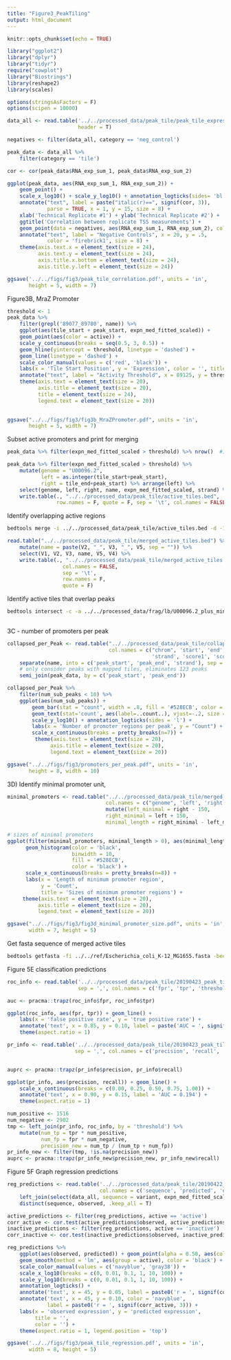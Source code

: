 ```yaml
---
title: "Figure3_PeakTiling"
output: html_document
---
```


```r
knitr::opts_chunk$set(echo = TRUE)

library("ggplot2")
library("dplyr")
library("tidyr")
require("cowplot")
library("Biostrings")
library(reshape2)
library(scales)

options(stringsAsFactors = F)
options(scipen = 10000)

data_all <- read.table('../../processed_data/peak_tile/peak_tile_expression_formatted_std.txt',
                       header = T)

negatives <- filter(data_all, category == 'neg_control')

peak_data <- data_all %>% 
    filter(category == 'tile')

```

```r
cor <- cor(peak_data$RNA_exp_sum_1, peak_data$RNA_exp_sum_2)

ggplot(peak_data, aes(RNA_exp_sum_1, RNA_exp_sum_2)) + 
    geom_point() +
    scale_x_log10() + scale_y_log10() + annotation_logticks(sides= 'bl') +
    annotate("text", label = paste("italic(r)==", signif(cor, 3)),
             parse = TRUE, x = 1, y = 15, size = 8) +
    xlab('Technical Replicate #1') + ylab('Technical Replicate #2') +
    ggtitle('Correlation between replicate TSS measurements') +
    geom_point(data = negatives, aes(RNA_exp_sum_1, RNA_exp_sum_2), color = "firebrick1") +
    annotate("text", label = "Negative Controls", x = 20, y = .5, 
             color = 'firebrick1', size = 8) +
    theme(axis.text.x = element_text(size = 24), 
          axis.text.y = element_text(size = 24),
          axis.title.x.bottom = element_text(size = 24),
          axis.title.y.left = element_text(size = 24))

ggsave('../../figs/fig3/peak_tile_correlation.pdf', units = 'in', 
       height = 5, width = 7)
```

Figure3B, MraZ Promoter

```r
threshold <- 1
peak_data %>% 
    filter(grepl('89077_89780', name)) %>% 
    ggplot(aes(tile_start + peak_start, expn_med_fitted_scaled)) + 
    geom_point(aes(color = active)) +
    scale_y_continuous(breaks = seq(0.5, 3, 0.5)) +
    geom_hline(yintercept = threshold, linetype = 'dashed') +
    geom_line(linetype = 'dashed') +
    scale_color_manual(values = c('red', 'black')) +
    labs(x = 'Tile Start Position', y = 'Expression', color = '', title = "mraZ Promoter") +
    annotate("text", label = "Activity Threshold", x = 89125, y = threshold+.1) +
    theme(axis.text = element_text(size = 20),
          axis.title = element_text(size = 20),
          title = element_text(size = 24),
          legend.text = element_text(size = 20))
    

ggsave("../../figs/fig3/fig3b_MraZPromoter.pdf", units = 'in',
       height = 5, width = 7)
```

Subset active promoters and print for merging
```r
peak_data %>% filter(expn_med_fitted_scaled > threshold) %>% nrow()  #14912 sequences with more active expression

peak_data %>% filter(expn_med_fitted_scaled > threshold) %>%
    mutate(genome = "U00096.2",
           left = as.integer(tile_start+peak_start),
           right = tile_end+peak_start) %>% arrange(left) %>%
    select(genome, left, right, name, expn_med_fitted_scaled, strand) %>%
    write.table(., "../../processed_data/peak_tile/active_tiles.bed", 
                row.names = F, quote = F, sep = '\t', col.names = FALSE)
```


Identify overlapping active regions

```bash
bedtools merge -i ../../processed_data/peak_tile/active_tiles.bed -d -100 -s -c 5,6 -o median,distinct > ../../processed_data/peak_tile/merged_active_tiles.bed
```

```r
read.table("../../processed_data/peak_tile/merged_active_tiles.bed") %>%
    mutate(name = paste(V2, "_", V3, "_", V5, sep = "")) %>%
    select(V1, V2, V3, name, V5, V4) %>%
    write.table(., "../../processed_data/peak_tile/merged_active_tiles.bed",
                  col.names = FALSE,
                  sep = '\t',
                  row.names = F,
                  quote = F)
```

Identify active tiles that overlap peaks
```bash
bedtools intersect -c -a ../../processed_data/frag/lb/U00096.2_plus_minus_called_peaks_threshold1.1_merge40_min60.bed -b ../../processed_data/peak_tile/merged_active_tiles.bed -s > ../../processed_data/peak_tile/collapsed_per_peak.bed
                                    
```


3C - number of promoters per peak
```r
collapsed_per_Peak <- read.table("../../processed_data/peak_tile/collapsed_per_peak.bed",
                                 col.names = c("chrom", 'start', 'end', 'name', 'peak_score',
                                               'strand', 'score1', 'score2', 'num_sub_peaks')) %>% 
    separate(name, into = c('peak_start', 'peak_end', 'strand'), sep = '_', remove = F, convert = T) %>% 
    # only consider peaks with mapped tiles, eliminates 123 peaks
    semi_join(peak_data, by = c('peak_start', 'peak_end'))

collapsed_per_Peak %>% 
    filter(num_sub_peaks < 10) %>% 
    ggplot(aes(num_sub_peaks)) +
        geom_bar(stat = "count", width = .8, fill = '#528ECB', color = 'black') +
        geom_text(stat='count', aes(label=..count..), vjust=-.2, size = 10) +
        scale_y_log10() + annotation_logticks(sides = 'l') + 
        labs(x = 'Number of promoter regions per peak', y = "Count") + 
        scale_x_continuous(breaks = pretty_breaks(n=7)) +
         theme(axis.text = element_text(size = 20),
              axis.title = element_text(size = 20),
              legend.text = element_text(size = 20))

ggsave("../../figs/fig3/promoters_per_peak.pdf", units = 'in',
       height = 8, width = 10)

```


3D) Identify minimal promoter unit, 
```r

minimal_promoters <- read.table("../../processed_data/peak_tile/merged_active_tiles.bed", header = F,
                                col.names = c("genome", 'left', 'right', 'name', 'score', 'strand')) %>% 
                                mutate(left_minimal = right - 150,
                                right_minimal = left + 150,
                                minimal_length = right_minimal - left_minimal) 

# sizes of minimal promoters
ggplot(filter(minimal_promoters, minimal_length > 0), aes(minimal_length)) + 
      geom_histogram(color = 'black',
                     binwidth = 10,
                     fill = '#528ECB',
                     color = 'black') +
      scale_x_continuous(breaks = pretty_breaks(n=8)) + 
      labs(x = 'Length of minimum promoter region',
           y = 'Count',
           title = 'Sizes of minimum promoter regions') +
     theme(axis.text = element_text(size = 20),
          axis.title = element_text(size = 20),
          legend.text = element_text(size = 20))

ggsave("../../figs/fig3/fig3d_minimal_promoter_size.pdf", units = 'in', 
       width = 7, height = 5)
```


Get fasta sequence of merged active tiles
```bash
bedtools getfasta -fi ../../ref/Escherichia_coli_K-12_MG1655.fasta -bed ../../processed_data/peak_tile/merged_active_tiles.bed -s -tab -fo ../../processed_data/peak_tile/merged_active_tiles.fasta
```

Figure 5E classification predictions

```r
roc_info <- read.table('../../processed_data/peak_tile/20190423_peak_tile_classifier_hyperparam_tuned_roc_info.txt',
                       sep = ',', col.names = c('fpr', 'tpr', 'threshold'))

auc <- pracma::trapz(roc_info$fpr, roc_info$tpr)

ggplot(roc_info, aes(fpr, tpr)) + geom_line() +
    labs(x = 'false positive rate', y = 'true positive rate') +
    annotate('text', x = 0.85, y = 0.10, label = paste('AUC = ', signif(auc, 3))) +
    theme(aspect.ratio = 1)
```

```r
pr_info <- read.table('../../processed_data/peak_tile/20190423_peak_tile_classifier_hyperparam_tuned_pr_info.txt',
                      sep = ',', col.names = c('precision', 'recall', 'threshold'))


auprc <- pracma::trapz(pr_info$precision, pr_info$recall)

ggplot(pr_info, aes(precision, recall)) + geom_line() +
    scale_x_continuous(breaks = c(0.00, 0.25, 0.50, 0.75, 1.00)) +
    annotate('text', x = 0.90, y = 0.15, label = 'AUC = 0.194') +
    theme(aspect.ratio = 1)
```

```r
num_positive <- 1516
num_negative <- 2902
tmp <- left_join(pr_info, roc_info, by = 'threshold') %>% 
    mutate(num_tp = tpr * num_positive,
           num_fp = fpr * num_negative,
           precision_new = num_tp / (num_tp + num_fp))
pr_info_new <- filter(tmp, !is.na(precision_new))  
auprc <- pracma::trapz(pr_info_new$precision_new, pr_info_new$recall)
```

Figure 5F Graph regression predictions

```r
reg_predictions <- read.table('../../processed_data/peak_tile/20190422_peak_tile_hyperparam_tuned_predictions.txt',
                              col.names = c('sequence', 'predicted', 'observed')) %>% 
    left_join(select(data_all, sequence = variant, expn_med_fitted_scaled, active), by = 'sequence') %>% 
    distinct(sequence, observed, .keep_all = T)

active_predictions <- filter(reg_predictions, active == 'active')
corr_active <- cor.test(active_predictions$observed, active_predictions$predicted)$estimate
inactive_predictions <- filter(reg_predictions, active == 'inactive')
corr_inactive <- cor.test(inactive_predictions$observed, inactive_predictions$predicted)$estimate
```

```r
reg_predictions %>% 
    ggplot(aes(observed, predicted)) + geom_point(alpha = 0.50, aes(color = active)) +
    geom_smooth(method = 'lm', aes(group = active), color = 'black') +
    scale_color_manual(values = c('navyblue', 'gray38')) +
    scale_x_log10(breaks = c(0, 0.01, 0.1, 1, 10, 100)) + 
    scale_y_log10(breaks = c(0, 0.01, 0.1, 1, 10, 100)) +
    annotation_logticks() + 
    annotate('text', x = 45, y = 0.05, label = paste0('r = ', signif(corr_inactive, 1))) +
    annotate('text', x = 45, y = 0.10, color = 'navyblue',
             label = paste0('r = ', signif(corr_active, 3))) +
    labs(x = 'observed expression', y = 'predicted expression',
         title = '',
         color = '') +
    theme(aspect.ratio = 1, legend.position = 'top')

ggsave('../../figs/fig3/peak_tile_regression.pdf', units = 'in', 
       width = 8, height = 5)
```



